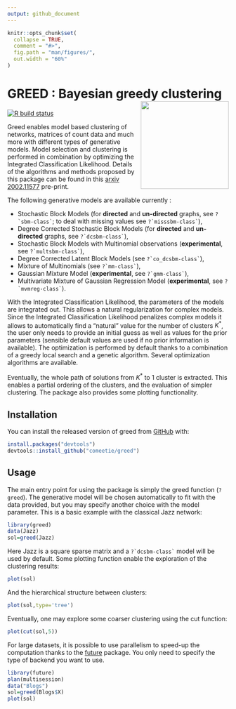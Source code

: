 ```yaml
---
output: github_document
---
```


<!-- README.md is generated from README.Rmd. Please edit that file -->

```r
knitr::opts_chunk$set(
  collapse = TRUE,
  comment = "#>",
  fig.path = "man/figures/",
  out.width = "60%"
)
```




# GREED : Bayesian greedy clustering <img src="man/figures/greed.png" width=200 align="right" />
<!-- badges: start -->
[![R build status](https://github.com/comeetie/greed/workflows/R-CMD-check/badge.svg)](https://github.com/comeetie/greed/actions)
<!-- badges: end -->

Greed enables model based clustering of networks, matrices of count data and much more with different types of generative models. Model selection and clustering is performed in combination by optimizing the Integrated Classification Likelihood. Details of the algorithms and methods proposed by this package can be found in this [arxiv 2002.11577](https://arxiv.org/abs/2002.11577) pre-print.

The following generative models are available currently : 

* Stochastic Block Models (for **directed** and **un-directed** graphs, see ``?`sbm-class` ``; to deal with missing values see ``?`misssbm-class` ``),
* Degree Corrected Stochastic Block Models (for **directed** and **un-directed** graphs, see ``?`dcsbm-class` ``),
* Stochastic Block Models with Multinomial observations (**experimental**, see ``?`multsbm-class` ``),
* Degree Corrected Latent Block Models (see ``?`co_dcsbm-class` ``),
* Mixture of Multinomials (see ``?`mm-class` ``), 
* Gaussian Mixture Model (**experimental**, see ``?`gmm-class` ``),
* Multivariate Mixture of Gaussian Regression Model (**experimental**, see ``?`mvmreg-class` ``).


With the Integrated Classification Likelihood, the parameters of the models are integrated out. This allows a natural regularization for complex models. Since the Integrated Classification Likelihood penalizes complex models it allows to automatically find a "natural" value for the number of clusters $K^*$, the user only needs to provide an initial guess as well as values for the prior parameters (sensible default values are used if no prior information is available). The optimization is performed by default thanks to a combination of a greedy local search and a genetic algorithm. Several optimization algorithms are available.

Eventually, the whole path of solutions from $K^*$ to 1 cluster is extracted. This enables a partial ordering of the clusters, and the evaluation of simpler clustering. The package also provides some plotting functionality.


## Installation

You can install the released version of greed from [GitHub](https://github.com/) with:

``` r
install.packages("devtools")
devtools::install_github("comeetie/greed")
```

## Usage

The main entry point for using the package is simply the greed function (`?greed`). The generative model will be chosen automatically to fit with the data provided, but you may specify another choice with the model parameter. This is a basic example with the classical Jazz network:

```r
library(greed)
data(Jazz)
sol=greed(Jazz)
```

Here Jazz is a square sparse matrix and a ``?`dcsbm-class` `` model will be used by default. Some plotting function enable the exploration of the clustering results:
```r
plot(sol)
```

And the hierarchical structure between clusters:
```r
plot(sol,type='tree')
```

Eventually, one may explore some coarser clustering using the cut function:
```r
plot(cut(sol,5))
```


For large datasets, it is possible to use parallelism to speed-up the computation thanks to the [future](https://github.com/HenrikBengtsson/future) package. You only need to specify the type of backend you want to use.
```r
library(future)
plan(multisession)
data("Blogs")
sol=greed(Blogs$X)
plot(sol)
```


